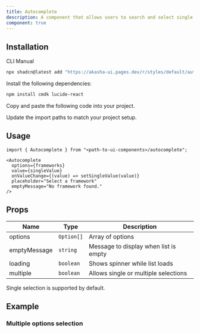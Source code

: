 ```yaml
---
title: Autocomplete
description: A component that allows users to search and select single or multiple options from a list.
component: true
---
```


<ComponentPreview name="autocomplete-demo" />

## Installation

<Tabs defaultValue="cli">

<TabsList>
  <TabsTrigger value="cli">CLI</TabsTrigger>
  <TabsTrigger value="manual">Manual</TabsTrigger>
</TabsList>

<TabsContent value="cli">

```bash
npx shadcn@latest add "https://akasha-ui.pages.dev/r/styles/default/autocomplete.json"
```

</TabsContent>

<TabsContent value="manual">

<Steps>

<Step>Install the following dependencies:</Step>

```bash
npm install cmdk lucide-react
```

<Step>Copy and paste the following code into your project.</Step>

<ComponentSource name="autocomplete" />

<Step>Update the import paths to match your project setup.</Step>

</Steps>

</TabsContent>

</Tabs>

## Usage

```tsx
import { Autocomplete } from "<path-to-ui-components>/autocomplete";
```

```tsx
<Autocomplete
  options={frameworks}
  value={singleValue}
  onValueChange={(value) => setSingleValue(value)}
  placeholder="Select a framework"
  emptyMessage="No framework found."
/>
```

## Props

| Name         | Type       | Description                           |
| ------------ | ---------- | ------------------------------------- |
| options      | `Option[]` | Array of options                      |
| emptyMessage | `string`   | Message to display when list is empty |
| loading      | `boolean`  | Shows spinner while list loads        |
| multiple     | `boolean`  | Allows single or multiple selections  |

<Callout>

Single selection is supported by default.

</Callout>

## Example

### Multiple options selection

<ComponentPreview name="autocomplete-multiple-demo" />
